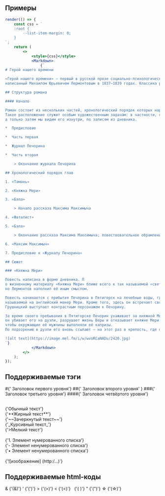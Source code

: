 ## Примеры

```jsx live
render(() => {
    const css = `
    :root {
        --list-item-margin: 0;
    }
`;
    return (
        <>
            <style>{css}</style>
            <Markdown>
                {`
# Герой нашего времени

«Герой нашего времени» — первый в русской прозе социально-психологический роман,
написанный Михаилом Юрьевичем Лермонтовым в 1837—1839 годах. Классика русской литературы.

## Структура романа

#### Начало

Роман состоит из нескольких частей, хронологический порядок которых нарушен.
Такое расположение служит особым художественным задачам: в частности, сначала Печорин показывается глазами Максима Максимыча,
а только затем мы видим его изнутри, по записям из дневника.

*  Предисловие

*  Часть первая

*  Журнал Печорина

*  Часть вторая

    > Окончание журнала Печорина

## Хронологический порядок глав

1. «Тамань»

2. «Княжна Мери»

3. «Бэла»

    > Начало рассказа Максима Максимыча

4. «Фаталист»

5. «Бэла»

    > Окончание рассказа Максима Максимыча; повествовательное обрамление

6. «Максим Максимыч»

7. Предисловие к «Журналу Печорина»

## Сюжет

### «Княжна Мери»

Повесть написана в форме дневника. П
о жизненному материалу «Княжна Мери» ближе всего к так называемой «светской повести» 1830-х годов,
но Лермонтов наполнил её иным смыслом.

Повесть начинается с прибытия Печорина в Пятигорск на лечебные воды, где он знакомится с княгиней Лиговской и её дочерью,
называемой на английский манер Мери. Кроме того, здесь он встречает свою бывшую любовь Веру и приятеля-юнкера Грушницкого.
Грушницкий выступает контрастным персонажем к Печорину.

За время своего пребывания в Пятигорске Печорин ухаживает за княжной Мери и ссорится с Грушницким;
он убивает его на дуэли, разрушает жизнь Веры и отказывает княжне Мери, равнодушной к нему, но желавшей,
чтобы окружающие её мужчины выполняли её капризы.
По подозрению в дуэли его вновь ссылают – на этот раз в крепость, где он знакомится с Максимом Максимычем.

![alt text](https://image.mel.fm/i/w/wvoRCaNADu/2420.jpg)
`}
            </Markdown>
        </>
    );
});
```

## Поддерживаемые тэги

#{' Заголовок первого уровня'}
##{' Заголовок второго уровня' }
###{' Заголовок третьего уровня'}
####{' Заголовок четвёртого уровня'}

<br />
{'Обычный текст'}
<br />
{'**Жирный текст**'}
<br />
{'~~Зачеркнутый текст~~'}
<br />
{'_Курсивный текст_'}
<br />
{'>Мелкий текст'}
<br />
<br />
{'1. Элемент нумерованного списка'}
<br />
{'- Элемент ненумерованного списка'}
<br />
{'•  Элемент ненумерованного списка'}
<br />
<br />
{'![изображение] (http:/...)'}

## Поддерживаемые html-коды

&amp; {'(&amp;)'}
&apos; {'(&apos;)'}
&gt; {'(&gt;)'}
&lt; {'(&lt;)'}
&nbsp; {'(&nbsp;)'}
&quot; {'(&quot;)'}
&star; {'(&star;)'}

